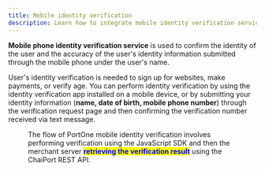 ```yaml
---
title: Mobile identity verification
description: Learn how to integrate mobile identity verification service using i'mport.
---
```



**Mobile phone identity verification service** is used to confirm the identity of the user
and the accuracy of the user's identity information submitted
through the mobile phone under the user's name.

User's identity verification is needed to sign up for websites, make payments, or verify age.
You can perform identity verification
by using the identity verification app installed on a mobile device,
or by submitting your identity information (**name, date of birth, mobile phone number**)
through the verification request page and then confirming the verification number received
via text message.

<Figure src="/gitbook-assets/en/image (224).png" caption="Sample mobile identity verification page" />

The flow of PortOne mobile identity verification involves performing verification
using the JavaScript SDK and then the merchant server <mark style="color:blue;">**retrieving the verification result**</mark> using the ChaiPort REST API.
